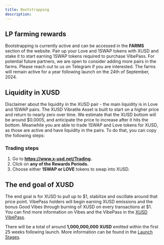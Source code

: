 ```yaml
---
title: Bootstrapping
description: 
---
```


## LP farming rewards

Bootstrapping is currently active and can be accessed in the **FARMS** section of the website. Pair up your Love and 1SWAP tokens with XUSD and stake it to start earning 1SWAP tokens required to purchase VibePass. For potential future partners, we are open to consider adding more pairs in the farms. Please reach out to us on Telegram if you are interested. The farms will remain active for a year following launch on the 24th of September, 2024.

## Liquidity in XUSD

Disclaimer about the liquidity in the XUSD pair - the main liquidity is in Love and 1SWAP pairs. The XUSD Vibratile Asset is built to start on a higher price and return to nearly zero over time. We estimate that the XUSD bottom will be around $0.0005, and anticipate the price to increase after it hits the bottom. Meanwhile you are able to trade 1SWAP and Love tokens for XUSD, as those are active and have liquidity in the pairs. To do that, you can copy the following steps:

### Trading steps
1. Go to **https://www.x-usd.net/Trading.**
2. Click on **any of the Rewards Periods.**
3. Choose either **1SWAP or LOVE** tokens to swap into XUSD.


## The end goal of XUSD

The end goal is for XUSD to pull up to $1, stabilize and oscillate around that price point. VibePass holders will begin earning XUSD emissions and the bonus Good Vibes through burning of XUSD on every transactions at $1. You can find more information on Vibes and the VibePass in the [XUSD VibePass](https://docs.x-usd.net/docs/VibePass/Obtain).

There will be a total of around **1,000,000,000 XUSD** emitted within the first 25 weeks following launch. More information can be found in the [Launch Stages](https://docs.x-usd.net/docs/Launch/Genesis).

